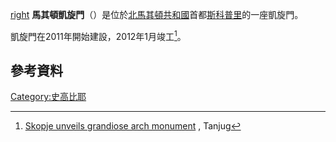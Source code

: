 [[file:Porta_Macedonia,_Skopie,_Macedonia_del_Norte,_2014-04-16,_DD_105.jpg|right]]
'''馬其頓凱旋門'''（{{lang-mk|Порта Македонија}}）是位於[[北馬其頓共和國|北馬其頓共和國]]首都[[斯科普里|斯科普里]]的一座凱旋門。

凱旋門在2011年開始建設，2012年1月竣工<ref>[http://www.tanjug.rs/news/29333/skopje-unveils-grandiose-arch-monument.htm Skopje unveils grandiose arch monument] {{webarchive|url=https://web.archive.org/web/20120111185411/http://www.tanjug.rs/news/29333/skopje-unveils-grandiose-arch-monument.htm |date=2012-01-11 }}, Tanjug</ref>。
==參考資料==
{{reflist}}
{{Commons category|Triumph gate (Skopje)}}
{{coord|41|59|40|N|21|25|56|E|type:landmark_source:kolossus-frwiki|display=title}}
[[Category:史高比耶|Category:史高比耶]]